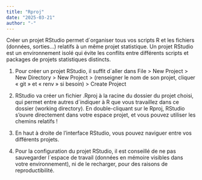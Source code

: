 ```yaml
---
title: "Rproj"
date: "2025-03-21"
author: "-"
---
```


Créer un projet RStudio permet d´organiser tous vos scripts R et les fichiers (données, sorties...) relatifs à un même projet statistique. Un projet RStudio est un environnement isolé qui évite les conflits entre différents scripts et packages de projets statistiques distincts.

1.  Pour créer un projet RStudio, il suffit d´aller dans File \> New Project \> New Directory \> New Project \> (renseigner le nom de son projet, cliquer « git » et « renv » si besoin) \> Create Project

2.  RStudio va créer un fichier .Rproj à la racine du dossier du projet choisi, qui permet entre autres d´indiquer à R que vous travaillez dans ce dossier (working directory). En double-cliquant sur le Rproj, RStudio s'ouvre directement dans votre espace projet, et vous pouvez utiliser les chemins relatifs !

3.  En haut à droite de l'interface RStudio, vous pouvez naviguer entre vos différents projets.

4.  Pour la configuration du projet RStudio, il est conseillé de ne pas sauvegarder l´espace de travail (données en mémoire visibles dans votre environnement), ni de le recharger, pour des raisons de reproductibilité.